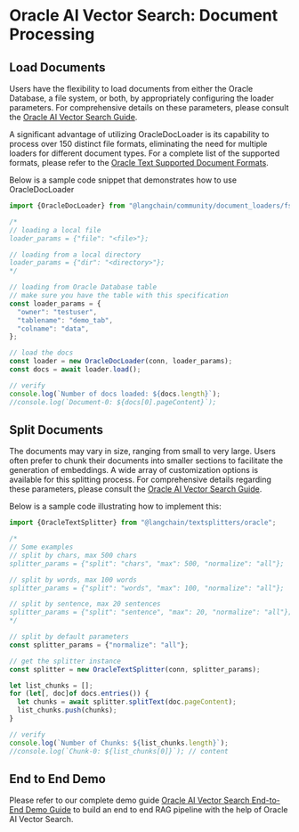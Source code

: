 # Oracle AI Vector Search: Document Processing

## Load Documents

Users have the flexibility to load documents from either the Oracle Database, a file system, or both, by appropriately configuring the loader parameters. For comprehensive details on these parameters, please consult the [Oracle AI Vector Search Guide](https://docs.oracle.com/en/database/oracle/oracle-database/23/arpls/dbms_vector_chain1.html#GUID-73397E89-92FB-48ED-94BB-1AD960C4EA1F).

A significant advantage of utilizing OracleDocLoader is its capability to process over 150 distinct file formats, eliminating the need for multiple loaders for different document types. For a complete list of the supported formats, please refer to the [Oracle Text Supported Document Formats](https://docs.oracle.com/en/database/oracle/oracle-database/23/ccref/oracle-text-supported-document-formats.html).

Below is a sample code snippet that demonstrates how to use OracleDocLoader

```typescript
import {OracleDocLoader} from "@langchain/community/document_loaders/fs/oracleai";

/*
// loading a local file
loader_params = {"file": "<file>"};

// loading from a local directory
loader_params = {"dir": "<directory>"};
*/

// loading from Oracle Database table
// make sure you have the table with this specification
const loader_params = {
  "owner": "testuser",
  "tablename": "demo_tab",
  "colname": "data",
};

// load the docs
const loader = new OracleDocLoader(conn, loader_params);
const docs = await loader.load();

// verify
console.log(`Number of docs loaded: ${docs.length}`);
//console.log(`Document-0: ${docs[0].pageContent}`);
```

## Split Documents

The documents may vary in size, ranging from small to very large. Users often prefer to chunk their documents into smaller sections to facilitate the generation of embeddings. A wide array of customization options is available for this splitting process. For comprehensive details regarding these parameters, please consult the [Oracle AI Vector Search Guide](https://docs.oracle.com/en/database/oracle/oracle-database/23/arpls/dbms_vector_chain1.html#GUID-4E145629-7098-4C7C-804F-FC85D1F24240).

Below is a sample code illustrating how to implement this:

```typescript
import {OracleTextSplitter} from "@langchain/textsplitters/oracle";

/*
// Some examples
// split by chars, max 500 chars
splitter_params = {"split": "chars", "max": 500, "normalize": "all"};

// split by words, max 100 words
splitter_params = {"split": "words", "max": 100, "normalize": "all"};

// split by sentence, max 20 sentences
splitter_params = {"split": "sentence", "max": 20, "normalize": "all"};
*/

// split by default parameters
const splitter_params = {"normalize": "all"};

// get the splitter instance
const splitter = new OracleTextSplitter(conn, splitter_params);

let list_chunks = [];
for (let[, doc]of docs.entries()) {
  let chunks = await splitter.splitText(doc.pageContent);
  list_chunks.push(chunks);
}

// verify
console.log(`Number of Chunks: ${list_chunks.length}`);
//console.log(`Chunk-0: ${list_chunks[0]}`); // content
```

## End to End Demo

Please refer to our complete demo guide [Oracle AI Vector Search End-to-End Demo Guide](https://github.com/langchain-ai/langchainjs/tree/main/cookbook/oracleai.mdx) to build an end to end RAG pipeline with the help of Oracle AI Vector Search.
